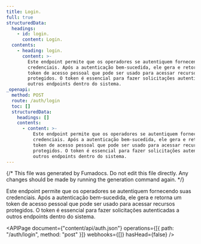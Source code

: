 ```yaml
---
title: Login.
full: true
structuredData:
  headings:
    - id: login.
      content: Login.
  contents:
    - heading: login.
      content: >-
        Este endpoint permite que os operadores se autentiquem fornecendo suas
        credenciais. Após a autenticação bem-sucedida, ele gera e retorna um
        token de acesso pessoal que pode ser usado para acessar recursos
        protegidos. O token é essencial para fazer solicitações autenticadas a
        outros endpoints dentro do sistema.
_openapi:
  method: POST
  route: /auth/login
  toc: []
  structuredData:
    headings: []
    contents:
      - content: >-
          Este endpoint permite que os operadores se autentiquem fornecendo suas
          credenciais. Após a autenticação bem-sucedida, ele gera e retorna um
          token de acesso pessoal que pode ser usado para acessar recursos
          protegidos. O token é essencial para fazer solicitações autenticadas a
          outros endpoints dentro do sistema.
---
```


{/* This file was generated by Fumadocs. Do not edit this file directly. Any changes should be made by running the generation command again. */}

Este endpoint permite que os operadores se autentiquem fornecendo suas credenciais. Após a autenticação bem-sucedida, ele gera e retorna um token de acesso pessoal que pode ser usado para acessar recursos protegidos. O token é essencial para fazer solicitações autenticadas a outros endpoints dentro do sistema.

<APIPage
  document={"content/api/auth.json"}
  operations={[{ path: "/auth/login", method: "post" }]}
  webhooks={[]}
  hasHead={false}
/>

